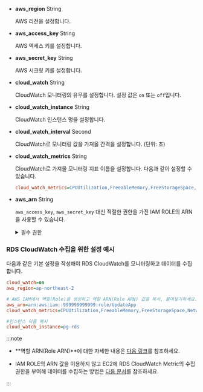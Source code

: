 * **aws_region** <span class='type'>String</span>

  AWS 리전을 설정합니다.

* **aws_access_key** <span class='type'>String</span>
  
  AWS 엑세스 키를 설정합니다.

* **aws_secret_key** <span class='type'>String</span>

  AWS 시크릿 키를 설정합니다.

* **cloud_watch** <span class='type'>String</span>

  CloudWatch 모니터링의 유무를 설정합니다. 설정 값은 `on` 또는 `off`입니다.

* **cloud_watch_instance** <span class='type'>String</span>

  CloudWatch 인스턴스 명을 설정합니다.

* **cloud_watch_interval** <span class='type'>Second</span>

  CloudWatch로 모니터링 값을 가져올 간격을 설정합니다. (단위: 초)

* **cloud_watch_metrics** <span class='type'>String</span>

  CloudWatch로 가져올 모니터링 지표 이름을 설정합니다. 다음과 같이 설정할 수 있습니다.

  ```ini
  cloud_watch_metrics=CPUUtilization,FreeableMemory,FreeStorageSpace,NetworkTransmitThroughput,NetworkReceiveThroughput
  ```

* **aws_arn** <span class='type'>String</span>

  `aws_access_key`, `aws_secret_key` 대신 적절한 권한을 가진 IAM ROLE의 ARN을 사용할 수 있습니다.

  <details>
  <summary>필수 권한</summary>

  ROLE은 다음의 권한(Policy)이 필요합니다.

  | 권한 | 권한 내용 |
  | -- | -- |
  | rds:DescribeDBInstances | 인스턴스 클래스 정보 수집 |
  | rds:DescribeDBClusters | autoscale 사용 시 클러스터의 정보 수집 |
  | rds:DescribeDBLogFiles | CloudWatch 로그 수집 |
  | rds:DownloadDBLogFilePortion | CloudWatch 로그 수집 |
  | ec2:DescribeInstanceTypes | 인스턴스 클래스에 해당하는 cpu 개수 수집 |
  | elasticache:DescribeCacheClusters | elasticache 이용 시 인스턴스 클래스 정보 수집 |
  | cloudwatch:ListMetrics | CloudWatch 지표 리스트 수집 |
  | cloudwatch:GetMetricStatistics | CloudWatch 지표의 값 수집 |
  | logs:DescribeLogStreams | CloudWatch 로그 수집(게시된 로그 기능 사용 시) |
  | logs:GetLogEvents | CloudWatch 로그 수집(게시된 로그 기능 사용 시) |

  </details>

### RDS CloudWatch 수집을 위한 설정 예시

다음과 같은 기본 설정을 작성해야 RDS CloudWatch를 모니터링하고 데이터를 수집합니다.

```ini title='whatap.conf'
cloud_watch=on
aws_region=ap-northeast-2

# AWS IAM에서 역할(Role)을 생성하고 역할 ARN(Role ARN) 값을 복사, 붙여넣기하세요.
aws_arn=arn:aws:iam::999999999999:role/UpdateApp
cloud_watch_metrics=CPUUtilization,FreeableMemory,FreeStorageSpace,NetworkTransmitThroughput,NetworkReceiveThroughput

#인스턴스 이름 예시
cloud_watch_instance=pg-rds 
```

:::note

* **역할 ARN(Role ARN)**에 대한 자세한 내용은 [다음 링크](https://docs.aws.amazon.com/IAM/latest/UserGuide/tutorial_cross-account-with-roles.html)를 참조하세요.

* IAM ROLE의 ARN 값을 이용하지 않고 EC2에 RDS CloudWatch Metric의 수집 권한을 부여해 데이터를 수집하는 방법은 [다음 문서](../reference/cloudwatch-metric-guide)를 참조하세요.

:::